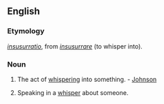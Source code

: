 ==English==

===Etymology===
{{etyl|la}} ''[[insusurratio]]'', from ''[[insusurrare]]'' (to whisper into).

===Noun===
{{en-noun|-}}

# {{obsolete}} The act of [[whispering]] into something. - [[Johnson]]
# Speaking in a [[whisper]] about someone.